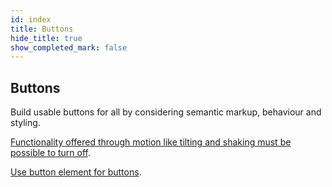 ```yaml
---
id: index
title: Buttons
hide_title: true
show_completed_mark: false
---
```



<Card icon="🔘">

## Buttons

Build usable buttons for all by considering semantic markup, behaviour and styling.

</Card>

<CategoryItem id="functionality-off">

[Functionality offered through motion like tilting and shaking must be possible to turn off](functionality-off).
<!--
Some users might accidentally trigger the function connected to the motion due to tremors or other motor impairments. 
-->
</CategoryItem>


<CategoryItem id="button-elem">

[Use button element for buttons](button-elem.md).
<!--
Avoid using a, span, div etc for buttons.
-->
</CategoryItem>

